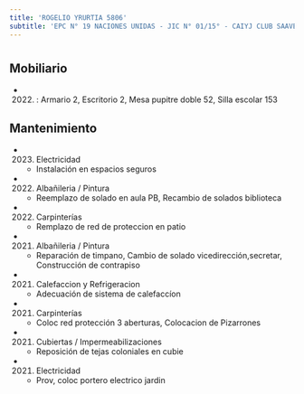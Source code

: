 ```yaml
---
title: 'ROGELIO YRURTIA 5806'
subtitle: 'EPC N° 19 NACIONES UNIDAS - JIC N° 01/15° - CAIYJ CLUB SAAVEDRA'
---
```


#


## Mobiliario

*  (2022) : Armario 2, Escritorio 2, Mesa pupitre doble 52, Silla escolar 153 





## Mantenimiento

*  (2023) Electricidad 
    + Instalación en espacios seguros

*  (2022) Albañileria / Pintura 
    + Reemplazo de solado en aula PB, Recambio de solados biblioteca

*  (2022) Carpinterías 
    + Remplazo de red de proteccion en patio

*  (2021) Albañileria / Pintura 
    + Reparación de timpano, Cambio de solado vicedirección,secretar, Construcción de contrapiso

*  (2021) Calefaccion y Refrigeracion 
    + Adecuación de sistema de calefaccíon

*  (2021) Carpinterías 
    + Coloc red protección 3 aberturas, Colocacion de Pizarrones

*  (2021) Cubiertas / Impermeabilizaciones 
    + Reposición de tejas coloniales en cubie

*  (2021) Electricidad 
    + Prov, coloc portero electrico jardin



